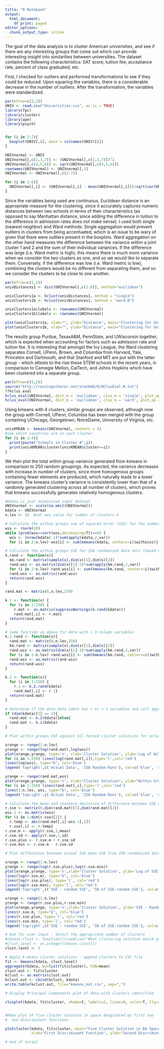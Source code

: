 ```yaml
---
title: "R Notebook"
output:
  html_document:
    df_print: paged
editor_options:
  chunk_output_type: inline
---
```


The goal of the data analysis is to cluster American universities, and see if there are any interesting groups that come out which can provide interesting insight into similarities between universities. The dataset contains the following characteristics: SAT score, tuition fee, acceptance rate, percent of class graduated, etc.

First, I checked for outliers and performed transformations to see if they could be reduced. 
Upon squaring the variables, there is a considerable decrease in the number of outliers. After the transformation, the variables were standardized.

```r
par(mfrow=c(2,3))
UNIV <- read.csv("Universities.csv", as.is = TRUE)
library(fpc)
library(cluster)
library(ape)
library(psych)


for (i in 2:7){
  boxplot(UNIV[,i], main = colnames(UNIV)[i])
}

UNIVnormal <- UNIV
UNIVnormal[,c(2,3,7)] <- (UNIVnormal[,c(2,3,7)])^2
UNIVnormal[,c(4,5,6)] <- sqrt(UNIVnormal[,c(4,5,6)])
rownames(UNIVnormal) <- UNIVnormal[,1]
UNIVnormal <- UNIVnormal[,c(2:7)]

for (i in 1:6){
  UNIVnormal[,i] <- (UNIVnormal[,i] - mean(UNIVnormal[,i]))/sqrt(var(UNIVnormal[,i]))
}
```

Since the variables being used are continuous, Euclidean distance is an appropriate measure for the clustering, since it accurately captures numeric distances between two schools in terms of their characteristics (as opposed to say Manhattan distance, since adding the difference in tuition to the difference in admission rates does not make sense). I used both single (nearest neighbor) and Ward methods. Single aggregation would prevent outliers in clusters from being accentuated, which is an issue to be wary of given that there were outliers present in the boxplots. Ward aggregation on the other hand measures the difference between the variance within a joint cluster 1 and 2 and the sum of their individual variances. If the difference was large (i.e. Ward metric is high), this means there is much more variance when we consider the two clusters as one, and so we would like to separate them. Conversely, if the difference was low (i.e. Ward metric is low), combining the clusters would be no different from separating them, and so we consider the clusters to be close to one another.
```r
par(mfrow=c(1,1))
univDistances1 <- dist(UNIVnormal[,c(1:6)], method="euclidean")

univClusters1a <- hclust(univDistances1, method = "single")
univClusters1b <- hclust(univDistances1, method = "ward.D")

univClusters1a$labels <- rownames(UNIVnormal)
univClusters1b$labels <- rownames(UNIVnormal)

plot(univClusters1a, xlab="", ylab="Distance", main="Clustering for Universities (Euclidean, Complete)")
plot(univClusters1b, xlab="", ylab="Distance", main="Clustering for Universities (Euclidean, Ward)")
```

The results group Purdue, TexasA&M, PennState, and UWisconsin together, which is expected when accounting for factors such as admission rate and tuition fee. It is interesting that amongst the Ivy League, the Ward clustering separates Cornell, UPenn, Brown, and Columbia from Harvard, Yale, Princeton and Dartmouth, and that Stanford and MIT are put with the latter group - which attests to the rise these STEM schools in the recent years, in comparison to Carnegie Mellon, CalTech, and Johns Hopkins which have been clustered into a separate group.

```r
par(mfrow=c(2,2))
source("http://reuningscherer.net/stat660/R/HClusEval.R.txt")
??hclus_eval
hclus_eval(UNIVnormal, dist_m = 'euclidean', clus_m = 'single', plot_op = T)
hclus_eval(UNIVnormal, dist_m = 'euclidean', clus_m = 'ward', plot_op = T)
```

Using kmeans with 4 clusters, similar groups are observed, although now the group with Cornell, UPenn, Columbia has been merged with the group containing UChicago, Georgetown, NotreDame, University of Virginia, etc.
```r
univKMEAN <- kmeans(UNIVnormal, centers = 4)
#see which countries are in each cluster
for (i in 1:4){
  print(paste("Schools in Cluster #",i))
  print(univKMEAN$cluster[univKMEAN$cluster==i])
}
```

We then plot the total within group variance generated from kmeans in comparison to 250 random groupings. As expected, the variance decreases with increase in number of clusters, since more homogenous groups containing fewer elements are produced, which naturally leads to a lower variance. The kmeans cluster's variance is consistently lower than that of a randomly generated clustering across all number of clusters, which proves that kmeans successfully generates relatively homogenous clusters.
```r
#kdata is just normalized input dataset
UNIVnormal <- scale(na.omit(UNIVnormal))
kdata <- UNIVnormal
n.lev <- 15  #set max value for number of clusters k

# Calculate the within groups sum of squared error (SSE) for the number of cluster solutions selected by the user
wss <- rnorm(10)
while (prod(wss==sort(wss,decreasing=T))==0) {
  wss <- (nrow(kdata)-1)*sum(apply(kdata,2,var))
  for (i in 2:n.lev) wss[i] <- sum(kmeans(kdata, centers=i)$withinss)}

# Calculate the within groups SSE for 250 randomized data sets (based on the original input data)
k.rand <- function(x){
  km.rand <- matrix(sample(x),dim(x)[1],dim(x)[2])
  rand.wss <- as.matrix(dim(x)[1]-1)*sum(apply(km.rand,2,var))
  for (i in 2:n.lev) rand.wss[i] <- sum(kmeans(km.rand, centers=i)$withinss)
  rand.wss <- as.matrix(rand.wss)
  return(rand.wss)
}

rand.mat <- matrix(0,n.lev,250)

k.1 <- function(x) { 
  for (i in 1:250) {
    r.mat <- as.matrix(suppressWarnings(k.rand(kdata)))
    rand.mat[,i] <- r.mat}
  return(rand.mat)
}

# Same function as above for data with < 3 column variables
k.2.rand <- function(x){
  rand.mat <- matrix(0,n.lev,250)
  km.rand <- matrix(sample(x),dim(x)[1],dim(x)[2])
  rand.wss <- as.matrix(dim(x)[1]-1)*sum(apply(km.rand,2,var))
  for (i in 2:n.lev) rand.wss[i] <- sum(kmeans(km.rand, centers=i)$withinss)
  rand.wss <- as.matrix(rand.wss)
  return(rand.wss)
}

k.2 <- function(x){
  for (i in 1:250) {
    r.1 <- k.2.rand(kdata)
    rand.mat[,i] <- r.1}
  return(rand.mat)
}

# Determine if the data data table has > or < 3 variables and call appropriate function above
if (dim(kdata)[2] == 2){
  rand.mat <- k.2(kdata)}else{
  rand.mat <- k.1(kdata)
}

# Plot within groups SSE against all tested cluster solutions for actual and randomized data - 1st: Log scale, 2nd: Normal scale

xrange <- range(1:n.lev)
yrange <- range(log(rand.mat),log(wss))
plot(xrange,yrange, type='n', xlab='Cluster Solution', ylab='Log of Within Group SSE', main='Cluster Solutions against Log of SSE')
for (i in 1:250) lines(log(rand.mat[,i]),type='l',col='red')
lines(log(wss), type="b", col='blue')
legend('topright',c('Actual Data', '250 Random Runs'), col=c('blue', 'red'), lty=1)

yrange <- range(rand.mat,wss)
plot(xrange,yrange, type='n', xlab="Cluster Solution", ylab="Within Groups SSE", main="Cluster Solutions against SSE")
for (i in 1:250) lines(rand.mat[,i],type='l',col='red')
lines(1:n.lev, wss, type="b", col='blue')
legend('topright',c('Actual Data', '250 Random Runs'), col=c('blue', 'red'), lty=1)

# Calculate the mean and standard deviation of difference between SSE of actual data and SSE of 250 randomized datasets
r.sse <- matrix(0,dim(rand.mat)[1],dim(rand.mat)[2])
wss.1 <- as.matrix(wss)
for (i in 1:dim(r.sse)[2]) {
  r.temp <- abs(rand.mat[,i]-wss.1[,1])
  r.sse[,i] <- r.temp}
r.sse.m <- apply(r.sse,1,mean)
r.sse.sd <- apply(r.sse,1,sd)
r.sse.plus <- r.sse.m + r.sse.sd
r.sse.min <- r.sse.m - r.sse.sd

# Plot differeince between actual SSE mean SSE from 250 randomized datasets - 1st: Log scale, 2nd: Normal scale 

xrange <- range(1:n.lev)
yrange <- range(log(r.sse.plus),log(r.sse.min))
plot(xrange,yrange, type='n',xlab='Cluster Solution', ylab='Log of SSE - Random SSE', main='Cluster Solustions against (Log of SSE - Random SSE)')
lines(log(r.sse.m), type="b", col='blue')
lines(log(r.sse.plus), type='l', col='red')
lines(log(r.sse.min), type='l', col='red')
legend('topright',c('SSE - random SSE', 'SD of SSE-random SSE'), col=c('blue', 'red'), lty=1)

xrange <- range(1:n.lev)
yrange <- range(r.sse.plus,r.sse.min)
plot(xrange,yrange, type='n',xlab='Cluster Solution', ylab='SSE - Random SSE', main='Cluster Solutions against (SSE - Random SSE)')
lines(r.sse.m, type="b", col='blue')
lines(r.sse.plus, type='l', col='red')
lines(r.sse.min, type='l', col='red')
legend('topright',c('SSE - random SSE', 'SD of SSE-random SSE'), col=c('blue', 'red'), lty=1)

# Ask for user input - Select the appropriate number of clusters
#choose.clust <- function(){readline("What clustering solution would you like to use? ")} 
#clust.level <- as.integer(choose.clust())
clust.level <- 5

# Apply K-means cluster solutions - append clusters to CSV file
fit <- kmeans(kdata, clust.level)
aggregate(kdata, by=list(fit$cluster), FUN=mean)
clust.out <- fit$cluster
kclust <- as.matrix(clust.out)
kclust.out <- cbind(kclust, kdata)
write.table(kclust.out, file="kmeans_out.csv", sep=",")

# Display Principal Components plot of data with clusters identified

clusplot(kdata, fit$cluster, shade=F, labels=2, lines=0, color=T, lty=4, main='Principal Components plot showing K-means clusters')


#Make plot of five cluster solution in space desginated by first two
#  two discriminant functions

plotcluster(kdata, fit$cluster, main="Five Cluster Solution in DA Space",
            xlab="First Discriminant Function", ylab="Second Discriminant Function")

# end of script
```


